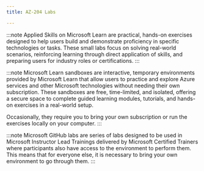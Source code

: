 ---
title: AZ-204 Labs

---

<Tabs>
  <TabItem label="Applied Skills">

:::note 
Applied Skills on Microsoft Learn are practical, hands-on exercises designed to help users build and demonstrate proficiency in specific technologies or tasks. These small labs focus on solving real-world scenarios, reinforcing learning through direct application of skills, and preparing users for industry roles or certifications.
:::

  <CardGrid>
    <LinkCard title="Build distributed apps with .NET Aspire" href="https://learn.microsoft.com/credentials/applied-skills/build-distributed-apps-with-dotnet-aspire/?WT.mc_id=studentamb_165290" /> 
    <LinkCard title="Develop an ASP.NET Core web app that consumes an API" href="https://learn.microsoft.com/credentials/applied-skills/develop-an-aspnet-core-web-app-that-consumes-an-api/?WT.mc_id=studentamb_165290" />
    <LinkCard title="Deploy cloud-native apps using Azure Container Apps" href="https://learn.microsoft.com/credentials/applied-skills/deploy-cloud-native-apps-using-azure-container-apps/?WT.mc_id=studentamb_165290" />
    <LinkCard title="Get started with classes, properties, and methods in C#" href="https://learn.microsoft.com/credentials/applied-skills/get-started-with-classes-properties-and-methods-in-c-sharp/?WT.mc_id=studentamb_165290" />
  </CardGrid>
  </TabItem>

  <TabItem label="Microsoft Learn">

:::note 
Microsoft Learn sandboxes are interactive, temporary environments provided by Microsoft Learn that allow users to practice and explore Azure services and other Microsoft technologies without needing their own subscription. These sandboxes are free, time-limited, and isolated, offering a secure space to complete guided learning modules, tutorials, and hands-on exercises in a real-world setup.

Occasionally, they require you to bring your own subscription or run the exercises locally on your computer.
:::


  <CardGrid>  
    <LinkCard title="Create a static HTML web app by using Azure Cloud Shell" href="https://learn.microsoft.com/training/modules/introduction-to-azure-app-service/7-create-html-web-app/?WT.mc_id=studentamb_165290" /> 
    <LinkCard title="Create an Azure Function by using Visual Studio Code" href="https://learn.microsoft.com/training/modules/develop-azure-functions/5-create-function-visual-studio-code/?WT.mc_id=studentamb_165290" /> 
    <LinkCard title="Create Blob storage resources by using the .NET client library" href="https://learn.microsoft.com/training/modules/work-azure-blob-storage/4-develop-blob-storage-dotnet/?WT.mc_id=studentamb_165290" /> 
    <LinkCard title="Create Azure Cosmos DB resources by using the Azure portal" href="https://learn.microsoft.com/training/modules/explore-azure-cosmos-db/8-create-cosmos-db-resources-portal/?WT.mc_id=studentamb_165290" /> 
    <LinkCard title="Create resources by using the Microsoft .NET SDK v3" href="https://learn.microsoft.com/training/modules/work-with-cosmos-db/3-exercise-work-cosmos-db-dotnet/?WT.mc_id=studentamb_165290" /> 
    <LinkCard title="Build and run a container image by using Azure Container Registry Tasks" href="https://learn.microsoft.com/training/modules/publish-container-image-to-azure-container-registry/6-build-run-image-azure-container-registry/?WT.mc_id=studentamb_165290" /> 
    <LinkCard title="Deploy a container instance by using the Azure CLI" href="https://learn.microsoft.com/training/modules/create-run-container-images-azure-container-instances/3-run-azure-container-instances-cloud-shell/?WT.mc_id=studentamb_165290" /> 
    <LinkCard title="Deploy a container app" href="https://learn.microsoft.com/training/modules/implement-azure-container-apps/3-exercise-deploy-app/?WT.mc_id=studentamb_165290" /> 
    <LinkCard title="Implement interactive authentication by using MSAL.NET" href="https://learn.microsoft.com/training/modules/implement-authentication-by-using-microsoft-authentication-library/4-interactive-authentication-msal/?WT.mc_id=studentamb_165290" /> 
    <LinkCard title="Set and retrieve a secret from Azure Key Vault by using Azure CLI" href="https://learn.microsoft.com/training/modules/implement-azure-key-vault/5-set-retrieve-secret-azure-key-vault/?WT.mc_id=studentamb_165290" /> 
    <LinkCard title="Create a backend API" href="https://learn.microsoft.com/training/modules/explore-api-management/8-exercise-import-api/?WT.mc_id=studentamb_165290" /> 
    <LinkCard title="Route custom events to web endpoint by using Azure CLI" href="https://learn.microsoft.com/training/modules/azure-event-grid/8-event-grid-custom-events/?WT.mc_id=studentamb_165290" /> 
    <LinkCard title="Send and receive message from a Service Bus queue by using .NET" href="https://learn.microsoft.com/training/modules/discover-azure-message-queue/6-send-receive-messages-service-bus/?WT.mc_id=studentamb_165290" /> 
  </CardGrid>
  </TabItem>

  <TabItem label="Microsoft GitHub">

:::note 
Microsoft GitHub labs are series of labs designed to be used in Microsoft Instructor Lead Trainings delivered by Microsoft Certified Trainers where participants also have access to the environment to perform them. This means that for everyone else, it is necessary to bring your own environment to go through them. 
:::

  <CardGrid>
    <LinkCard title="Build a web application on Azure platform as a service offerings" href="https://microsoftlearning.github.io/AZ-204-DevelopingSolutionsforMicrosoftAzure/Instructions/Labs/AZ-204_lab_01.html" /> 
    <LinkCard title="Implement task processing logic by using Azure Functions" href="https://microsoftlearning.github.io/AZ-204-DevelopingSolutionsforMicrosoftAzure/Instructions/Labs/AZ-204_lab_02.html" /> 
    <LinkCard title="Retrieve Azure Storage resources and metadata by using the Azure Storage SDK for .NET" href="https://microsoftlearning.github.io/AZ-204-DevelopingSolutionsforMicrosoftAzure/Instructions/Labs/AZ-204_lab_03.html" /> 
    <LinkCard title="Construct a polyglot data solution" href="https://microsoftlearning.github.io/AZ-204-DevelopingSolutionsforMicrosoftAzure/Instructions/Labs/AZ-204_lab_04.html" /> 
    <LinkCard title="Deploy compute workloads by using images and containers" href="https://microsoftlearning.github.io/AZ-204-DevelopingSolutionsforMicrosoftAzure/Instructions/Labs/AZ-204_lab_05.html" /> 
    <LinkCard title="Authenticate by using OpenID Connect, MSAL, and .NET SDKs" href="https://microsoftlearning.github.io/AZ-204-DevelopingSolutionsforMicrosoftAzure/Instructions/Labs/AZ-204_lab_06.html" /> 
    <LinkCard title="Access resource secrets more securely across services" href="https://microsoftlearning.github.io/AZ-204-DevelopingSolutionsforMicrosoftAzure/Instructions/Labs/AZ-204_lab_07.html" /> 
    <LinkCard title="Create a multi-tier solution by using Azure services" href="https://microsoftlearning.github.io/AZ-204-DevelopingSolutionsforMicrosoftAzure/Instructions/Labs/AZ-204_lab_08.html" /> 
    <LinkCard title=" Publish and subscribe to Event Grid events" href="https://microsoftlearning.github.io/AZ-204-DevelopingSolutionsforMicrosoftAzure/Instructions/Labs/AZ-204_lab_09.html" /> 
    <LinkCard title="Asynchronously process messages by using Azure Service Bus Queues" href="https://microsoftlearning.github.io/AZ-204-DevelopingSolutionsforMicrosoftAzure/Instructions/Labs/AZ-204_lab_10.html" /> 
    <LinkCard title="Monitor services that are deployed to Azure" href="https://microsoftlearning.github.io/AZ-204-DevelopingSolutionsforMicrosoftAzure/Instructions/Labs/AZ-204_lab_11.html" /> 
  </CardGrid>
  </TabItem>

</Tabs>
